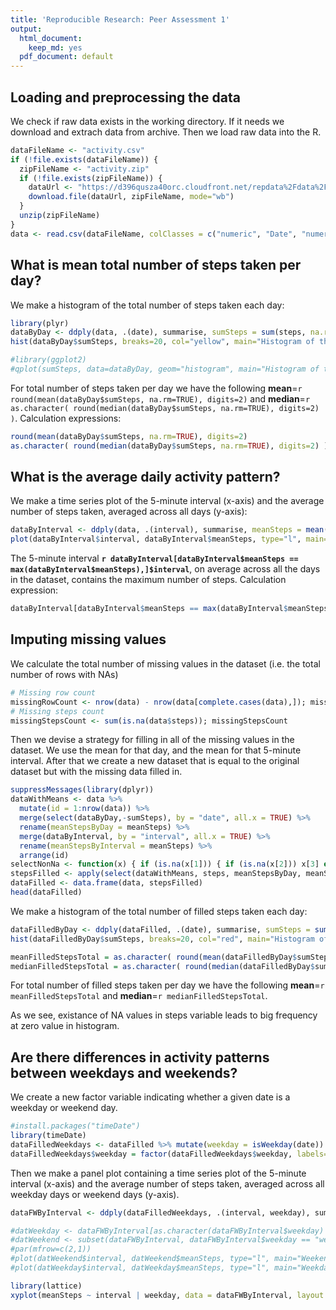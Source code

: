 ```yaml
---
title: 'Reproducible Research: Peer Assessment 1'
output:
  html_document:
    keep_md: yes
  pdf_document: default
---
```



## Loading and preprocessing the data

We check if raw data exists in the working directory. If it needs we download and extrach data from archive. Then we load raw data into the R.

```r
dataFileName <- "activity.csv"
if (!file.exists(dataFileName)) {
  zipFileName <- "activity.zip"
  if (!file.exists(zipFileName)) {
    dataUrl <- "https://d396qusza40orc.cloudfront.net/repdata%2Fdata%2Factivity.zip"
    download.file(dataUrl, zipFileName, mode="wb")
  }
  unzip(zipFileName)
}
data <- read.csv(dataFileName, colClasses = c("numeric", "Date", "numeric"))
```


## What is mean total number of steps taken per day?

We make a histogram of the total number of steps taken each day:

```r
library(plyr)
dataByDay <- ddply(data, .(date), summarise, sumSteps = sum(steps, na.rm=TRUE), meanSteps = mean(steps, na.rm=TRUE))
hist(dataByDay$sumSteps, breaks=20, col="yellow", main="Histogram of the total number of steps taken each day", xlab="Steps per day")

#library(ggplot2)
#qplot(sumSteps, data=dataByDay, geom="histogram", main="Histogram of the total number of steps taken each day", xlab = "Steps per day")
```

For total number of steps taken per day we have the following **mean**=`r round(mean(dataByDay$sumSteps, na.rm=TRUE), digits=2)` and **median**=`r as.character( round(median(dataByDay$sumSteps, na.rm=TRUE), digits=2) )`. Calculation expressions:

```r
round(mean(dataByDay$sumSteps, na.rm=TRUE), digits=2)
as.character( round(median(dataByDay$sumSteps, na.rm=TRUE), digits=2) )
```


## What is the average daily activity pattern?

We make a time series plot of the 5-minute interval (x-axis) and the average number of steps taken, averaged across all days (y-axis):

```r
dataByInterval <- ddply(data, .(interval), summarise, meanSteps = mean(steps, na.rm=TRUE))
plot(dataByInterval$interval, dataByInterval$meanSteps, type="l", main="Time series of the average number of steps per the 5-minute interval", xlab="Interval", ylab="Mean of steps")
```

The 5-minute interval **`r dataByInterval[dataByInterval$meanSteps == max(dataByInterval$meanSteps),]$interval`**, on average across all the days in the dataset, contains the maximum number of steps. Calculation expression:

```r
dataByInterval[dataByInterval$meanSteps == max(dataByInterval$meanSteps),]$interval
```


## Imputing missing values

We calculate the total number of missing values in the dataset (i.e. the total number of rows with NAs)

```r
# Missing row count
missingRowCount <- nrow(data) - nrow(data[complete.cases(data),]); missingRowCount
# Missing steps count
missingStepsCount <- sum(is.na(data$steps)); missingStepsCount
```

Then we devise a strategy for filling in all of the missing values in the dataset. We use the mean for that day, and the mean for that 5-minute interval. After that we create a new dataset that is equal to the original dataset but with the missing data filled in.

```r
suppressMessages(library(dplyr))
dataWithMeans <- data %>%
  mutate(id = 1:nrow(data)) %>%
  merge(select(dataByDay,-sumSteps), by = "date", all.x = TRUE) %>%
  rename(meanStepsByDay = meanSteps) %>%
  merge(dataByInterval, by = "interval", all.x = TRUE) %>%
  rename(meanStepsByInterval = meanSteps) %>%
  arrange(id)
selectNonNa <- function(x) { if (is.na(x[1])) { if (is.na(x[2])) x[3] else x[2] } else x[1] }
stepsFilled <- apply(select(dataWithMeans, steps, meanStepsByDay, meanStepsByInterval), 1, selectNonNa)
dataFilled <- data.frame(data, stepsFilled)
head(dataFilled)
```

We make a histogram of the total number of filled steps taken each day:

```r
dataFilledByDay <- ddply(dataFilled, .(date), summarise, sumSteps = sum(stepsFilled))
hist(dataFilledByDay$sumSteps, breaks=20, col="red", main="Histogram of the total number of filled steps taken each day", xlab="Steps per day")

meanFilledStepsTotal = as.character( round(mean(dataFilledByDay$sumSteps, na.rm=TRUE), digits=2) )
medianFilledStepsTotal = as.character( round(median(dataFilledByDay$sumSteps, na.rm=TRUE), digits=2) )
```

For total number of filled steps taken per day we have the following **mean**=`r meanFilledStepsTotal` and **median**=`r medianFilledStepsTotal`.

As we see, existance of NA values in steps variable leads to big frequency at zero value in histogram.


## Are there differences in activity patterns between weekdays and weekends?

We create a new factor variable indicating whether a given date is a weekday or weekend day.

```r
#install.packages("timeDate")
library(timeDate)
dataFilledWeekdays <- dataFilled %>% mutate(weekday = isWeekday(date))
dataFilledWeekdays$weekday = factor(dataFilledWeekdays$weekday, labels=c("weekend", "weekday"))
```

Then we make a panel plot containing a time series plot of the 5-minute interval (x-axis) and the average number of steps taken, averaged across all weekday days or weekend days (y-axis).

```r
dataFWByInterval <- ddply(dataFilledWeekdays, .(interval, weekday), summarise, meanSteps = mean(stepsFilled))

#datWeekday <- dataFWByInterval[as.character(dataFWByInterval$weekday) == "weekday",]
#datWeekend <- subset(dataFWByInterval, dataFWByInterval$weekday == "weekend")
#par(mfrow=c(2,1))
#plot(datWeekend$interval, datWeekend$meanSteps, type="l", main="Weekend", xlab="Interval", ylab="Number of steps")
#plot(datWeekday$interval, datWeekday$meanSteps, type="l", main="Weekday", xlab="Interval", ylab="Number of steps")

library(lattice)
xyplot(meanSteps ~ interval | weekday, data = dataFWByInterval, layout = c(1,2), type="l", xlab="Interval", ylab="Number of steps", main="Time series of the average number of steps per the 5-minute interval")
```

 
